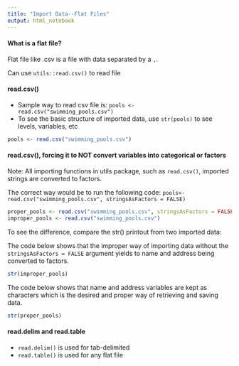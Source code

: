 ```yaml
---
title: "Import Data--Flat Files"
output: html_notebook
---
```


#### What is a flat file?

Flat file like .csv is a file with data separated by a `,`. 

Can use `utils::read.csv()` to read file

#### read.csv()

- Sample way to read csv file is:
  `pools <- read.csv("swimming_pools.csv")`
- To see the basic structure of imported data, use `str(pools)` to see levels, variables, etc

```r
pools <- read.csv("swimming_pools.csv")
```

#### read.csv(), forcing it to NOT convert variables into categorical or factors

Note:  All importing functions in utils package, such as `read.csv()`, imported strings are converted to factors.  

The correct way would be to run the following code:
`pools<- read.csv("swimming_pools.csv", stringsAsFactors = FALSE)`

```r
proper_pools <- read.csv("swimming_pools.csv", stringsAsFactors = FALSE)
improper_pools <- read.csv("swimming_pools.csv")
```

To see the difference, compare the str() printout from two imported data:

The code below shows that the improper way of importing data without the `stringsAsFactors = FALSE` argument yields to name and address being converted to factors.  

```r
str(improper_pools)
```

The code below shows that name and address variables are kept as characters which is the desired and proper way of retrieving and saving data. 

```r
str(proper_pools)
```


#### read.delim and read.table

- `read.delim()` is used for tab-delimited
- `read.table()` is used for any flat file




